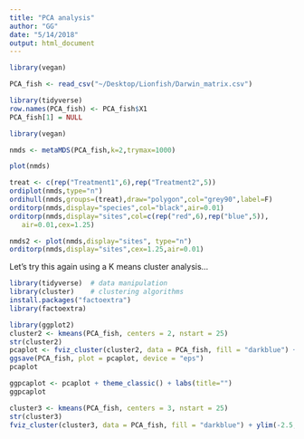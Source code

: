```yaml
---
title: "PCA analysis"
author: "GG"
date: "5/14/2018"
output: html_document
---
```


```r
library(vegan)

```
```r
PCA_fish <- read_csv("~/Desktop/Lionfish/Darwin_matrix.csv")
```

```r
library(tidyverse)
row.names(PCA_fish) <- PCA_fish$X1
PCA_fish[1] = NULL
```

```r
library(vegan)

```
```r
nmds <- metaMDS(PCA_fish,k=2,trymax=1000)
```
```r
plot(nmds)
```

```r
treat <- c(rep("Treatment1",6),rep("Treatment2",5))
ordiplot(nmds,type="n")
ordihull(nmds,groups=(treat),draw="polygon",col="grey90",label=F)
orditorp(nmds,display="species",col="black",air=0.01)
orditorp(nmds,display="sites",col=c(rep("red",6),rep("blue",5)),
   air=0.01,cex=1.25)
```

```r
nmds2 <- plot(nmds,display="sites", type="n")
orditorp(nmds,display="sites",cex=1.25,air=0.01)

```

Let's try this again using a K means cluster analysis...
```r
library(tidyverse)  # data manipulation
library(cluster)    # clustering algorithms
install.packages("factoextra")
library(factoextra)
```


```r
library(ggplot2)
cluster2 <- kmeans(PCA_fish, centers = 2, nstart = 25)
str(cluster2)
pcaplot <- fviz_cluster(cluster2, data = PCA_fish, fill = "darkblue") + ylim(-2.5,4.5) + theme_classic()
ggsave(PCA_fish, plot = pcaplot, device = "eps")
pcaplot
```


```r
ggpcaplot <- pcaplot + theme_classic() + labs(title="")
ggpcaplot
```
```r
cluster3 <- kmeans(PCA_fish, centers = 3, nstart = 25)
str(cluster3)
fviz_cluster(cluster3, data = PCA_fish, fill = "darkblue") + ylim(-2.5,4.5) + theme_classic()
```


